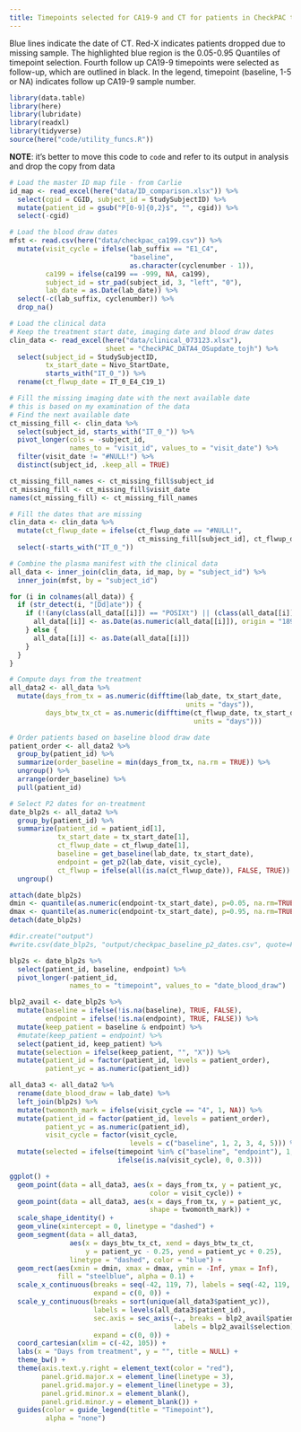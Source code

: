```yaml
---
title: Timepoints selected for CA19-9 and CT for patients in CheckPAC trial 
---
```



Blue lines indicate the date of CT. Red-X indicates patients dropped due to missing sample. The highlighted blue region is the 0.05-0.95 Quantiles of timepoint selection. Fourth follow up CA19-9 timepoints were selected as follow-up, which are outlined in black. In the legend, timepoint (baseline, 1-5 or NA) indicates follow up CA19-9 sample number. 


```r
library(data.table)
library(here)
library(lubridate)
library(readxl)
library(tidyverse)
source(here("code/utility_funcs.R"))
```

**NOTE**: it's better to move this code to `code` and refer to its output in analysis
and drop the copy from data
```r
# Load the master ID map file - from Carlie
id_map <- read_excel(here("data/ID_comparison.xlsx")) %>%
  select(cgid = CGID, subject_id = StudySubjectID) %>%
  mutate(patient_id = gsub("P[0-9]{0,2}$", "", cgid)) %>%
  select(-cgid)

# Load the blood draw dates
mfst <- read.csv(here("data/checkpac_ca199.csv")) %>%
  mutate(visit_cycle = ifelse(lab_suffix == "E1_C4",
                              "baseline",
                              as.character(cyclenumber - 1)),
         ca199 = ifelse(ca199 == -999, NA, ca199),
         subject_id = str_pad(subject_id, 3, "left", "0"),
         lab_date = as.Date(lab_date)) %>%
  select(-c(lab_suffix, cyclenumber)) %>%
  drop_na()

# Load the clinical data
# Keep the treatment start date, imaging date and blood draw dates
clin_data <- read_excel(here("data/clinical_073123.xlsx"),
                        sheet = "CheckPAC_DATA4_OSupdate_tojh") %>%
  select(subject_id = StudySubjectID,
         tx_start_date = Nivo_StartDate,
         starts_with("IT_0_")) %>%
  rename(ct_flwup_date = IT_0_E4_C19_1)

# Fill the missing imaging date with the next available date
# this is based on my examination of the data
# Find the next available date
ct_missing_fill <- clin_data %>%
  select(subject_id, starts_with("IT_0_")) %>%
  pivot_longer(cols = -subject_id,
               names_to = "visit_id", values_to = "visit_date") %>%
  filter(visit_date != "#NULL!") %>%
  distinct(subject_id, .keep_all = TRUE)

ct_missing_fill_names <- ct_missing_fill$subject_id
ct_missing_fill <- ct_missing_fill$visit_date
names(ct_missing_fill) <- ct_missing_fill_names

# Fill the dates that are missing
clin_data <- clin_data %>%
  mutate(ct_flwup_date = ifelse(ct_flwup_date == "#NULL!",
                                ct_missing_fill[subject_id], ct_flwup_date)) %>%
  select(-starts_with("IT_0_"))

# Combine the plasma manifest with the clinical data
all_data <- inner_join(clin_data, id_map, by = "subject_id") %>%
  inner_join(mfst, by = "subject_id")

for (i in colnames(all_data)) {
  if (str_detect(i, "[Dd]ate")) {
    if (!(any(class(all_data[[i]]) == "POSIXt") || (class(all_data[[i]]) == "Date")))  {
      all_data[[i]] <- as.Date(as.numeric(all_data[[i]]), origin = "1899-12-30")
    } else {
      all_data[[i]] <- as.Date(all_data[[i]])
    }
  }
}
```


```r
# Compute days from the treatment
all_data2 <- all_data %>%
  mutate(days_from_tx = as.numeric(difftime(lab_date, tx_start_date,
                                            units = "days")),
         days_btw_tx_ct = as.numeric(difftime(ct_flwup_date, tx_start_date,
                                              units = "days")))

# Order patients based on baseline blood draw date
patient_order <- all_data2 %>%
  group_by(patient_id) %>%
  summarize(order_baseline = min(days_from_tx, na.rm = TRUE)) %>%
  ungroup() %>%
  arrange(order_baseline) %>%
  pull(patient_id)

# Select P2 dates for on-treatment
date_blp2s <- all_data2 %>%
  group_by(patient_id) %>%
  summarize(patient_id = patient_id[1],
            tx_start_date = tx_start_date[1],
            ct_flwup_date = ct_flwup_date[1],
            baseline = get_baseline(lab_date, tx_start_date),
            endpoint = get_p2(lab_date, visit_cycle),
            ct_flwup = ifelse(all(is.na(ct_flwup_date)), FALSE, TRUE)) %>%
  ungroup()

attach(date_blp2s)
dmin <- quantile(as.numeric(endpoint-tx_start_date), p=0.05, na.rm=TRUE)
dmax <- quantile(as.numeric(endpoint-tx_start_date), p=0.95, na.rm=TRUE)
detach(date_blp2s)

#dir.create("output")
#write.csv(date_blp2s, "output/checkpac_baseline_p2_dates.csv", quote=FALSE, row.names=FALSE)
```


```r
blp2s <- date_blp2s %>%
  select(patient_id, baseline, endpoint) %>%
  pivot_longer(-patient_id,
               names_to = "timepoint", values_to = "date_blood_draw")

blp2_avail <- date_blp2s %>%
  mutate(baseline = ifelse(!is.na(baseline), TRUE, FALSE),
         endpoint = ifelse(!is.na(endpoint), TRUE, FALSE)) %>%
  mutate(keep_patient = baseline & endpoint) %>%
  #mutate(keep_patient = endpoint) %>%
  select(patient_id, keep_patient) %>%
  mutate(selection = ifelse(keep_patient, "", "X")) %>%
  mutate(patient_id = factor(patient_id, levels = patient_order),
         patient_yc = as.numeric(patient_id))

all_data3 <- all_data2 %>%
  rename(date_blood_draw = lab_date) %>%
  left_join(blp2s) %>%
  mutate(twomonth_mark = ifelse(visit_cycle == "4", 1, NA)) %>%
  mutate(patient_id = factor(patient_id, levels = patient_order),
         patient_yc = as.numeric(patient_id),
         visit_cycle = factor(visit_cycle,
                              levels = c("baseline", 1, 2, 3, 4, 5))) %>%
  mutate(selected = ifelse(timepoint %in% c("baseline", "endpoint"), 1,
                           ifelse(is.na(visit_cycle), 0, 0.3)))

ggplot() +
  geom_point(data = all_data3, aes(x = days_from_tx, y = patient_yc,
                                   color = visit_cycle)) +
  geom_point(data = all_data3, aes(x = days_from_tx, y = patient_yc,
                                   shape = twomonth_mark)) +
  scale_shape_identity() +
  geom_vline(xintercept = 0, linetype = "dashed") +
  geom_segment(data = all_data3,
               aes(x = days_btw_tx_ct, xend = days_btw_tx_ct,
                   y = patient_yc - 0.25, yend = patient_yc + 0.25),
               linetype = "dashed", color = "blue") +
  geom_rect(aes(xmin = dmin, xmax = dmax, ymin = -Inf, ymax = Inf),
            fill = "steelblue", alpha = 0.1) +
  scale_x_continuous(breaks = seq(-42, 119, 7), labels = seq(-42, 119, 7),
                     expand = c(0, 0)) +
  scale_y_continuous(breaks = sort(unique(all_data3$patient_yc)),
                     labels = levels(all_data3$patient_id),
                     sec.axis = sec_axis(~., breaks = blp2_avail$patient_yc,
                                         labels = blp2_avail$selection),
                     expand = c(0, 0)) +
  coord_cartesian(xlim = c(-42, 105)) +
  labs(x = "Days from treatment", y = "", title = NULL) +
  theme_bw() +
  theme(axis.text.y.right = element_text(color = "red"),
        panel.grid.major.x = element_line(linetype = 3),
        panel.grid.major.y = element_line(linetype = 3),
        panel.grid.minor.x = element_blank(),
        panel.grid.minor.y = element_blank()) +
  guides(color = guide_legend(title = "Timepoint"),
         alpha = "none")
```


